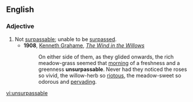 ==English==
===Adjective===
{{en-adj}}
# Not [[surpassable]]; unable to be [[surpass]]ed.
#* '''1908''', [[w:Kenneth Grahame|Kenneth Grahame]], ''[[w:The Wind in the Willows|The Wind in the Willows]]''
#*: On either side of them, as they glided onwards, the rich meadow-grass seemed that [[morning]] of a freshness and a greenness '''unsurpassable'''. Never had they noticed the roses so vivid, the willow-herb so [[riotous]], the meadow-sweet so odorous and [[pervading]].

[[vi:unsurpassable]]